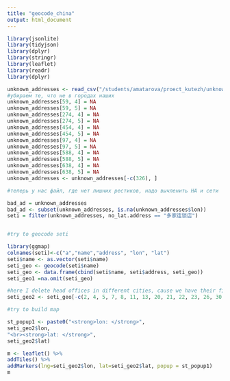 ```yaml
---
title: "geocode_china"
output: html_document
---
```


```r
library(jsonlite)
library(tidyjson)  
library(dplyr) 
library(stringr) 
library(leaflet)
library(readr)
library(dplyr)

unknown_addresses <- read_csv("/students/amatarova/proect_kutezh/unknown_addresses.csv")
#убираем те, что не в городах наших
unknown_addresses[59, 4] = NA
unknown_addresses[59, 5] = NA
unknown_addresses[274, 4] = NA
unknown_addresses[274, 5] = NA
unknown_addresses[454, 4] = NA
unknown_addresses[454, 5] = NA
unknown_addresses[97, 4] = NA
unknown_addresses[97, 5] = NA
unknown_addresses[588, 4] = NA
unknown_addresses[588, 5] = NA
unknown_addresses[638, 4] = NA
unknown_addresses[638, 5] = NA
unknown_addresses <- unknown_addresses[-c(326), ] 

#теперь у нас файл, где нет лишних рестиков, надо вычленить НА и сети

bad_ad = unknown_addresses
bad_ad <- subset(unknown_addresses, is.na(unknown_addresses$lon))
seti = filter(unknown_addresses, no_lat.address == "多家连锁店")


#try to geocode seti

library(ggmap)
colnames(seti)<-c("a","name","address", "lon", "lat")
seti$name <- as.vector(seti$name)
seti_geo <- geocode(seti$name)
seti_geo <- data.frame(cbind(seti$name, seti$address, seti_geo))
seti_geo1 =na.omit(seti_geo)

#here I delete head offices in different cities, cause we have their filial branches along SX and BJ
seti_geo2 <- seti_geo[-c(2, 4, 5, 7, 8, 11, 13, 20, 21, 22, 23, 26, 30, 31, 35, 41, 48, 52, 57, 58, 59, 61, 64, 68, 72, 74, 75, 81, 85, 88, 90, 98, 99, 100, 101, 104, 107, 110, 111, 113, 114, 115, 116, 117, 118, 123, 124, 125, 126, 127, 129, 130), ]

#try to build map

st_popup1 <- paste0("<strong>lon: </strong>", 
seti_geo2$lon, 
"<br><strong>lat: </strong>", 
seti_geo2$lat)

m <- leaflet() %>%
addTiles() %>%
addMarkers(lng=seti_geo2$lon, lat=seti_geo2$lat, popup = st_popup1)
m
```

